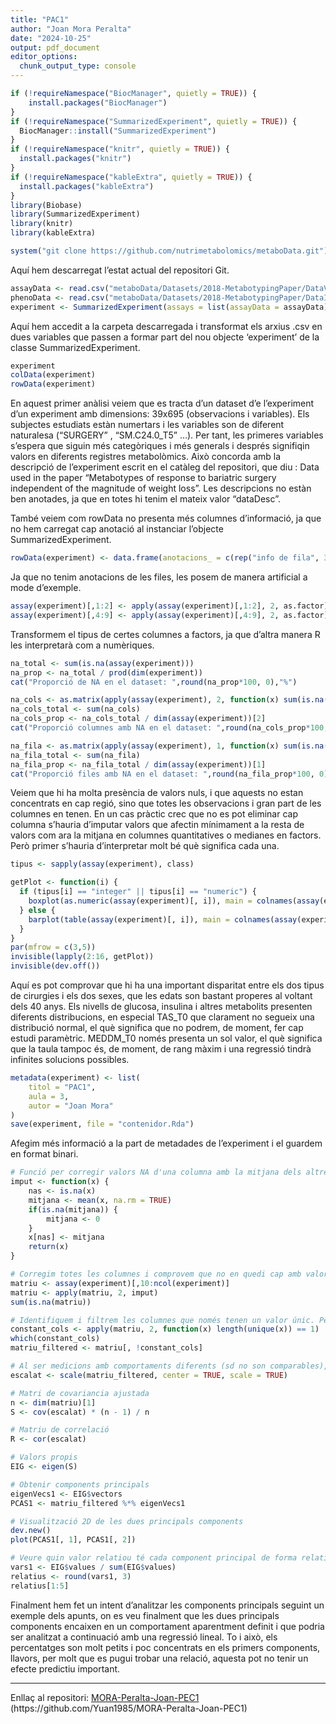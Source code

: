 ```yaml
---
title: "PAC1"
author: "Joan Mora Peralta"
date: "2024-10-25"
output: pdf_document
editor_options: 
  chunk_output_type: console
---
```



```r
if (!requireNamespace("BiocManager", quietly = TRUE)) {
    install.packages("BiocManager")
}
if (!requireNamespace("SummarizedExperiment", quietly = TRUE)) {
  BiocManager::install("SummarizedExperiment")
}
if (!requireNamespace("knitr", quietly = TRUE)) {
  install.packages("knitr")
}
if (!requireNamespace("kableExtra", quietly = TRUE)) {
  install.packages("kableExtra")
}
library(Biobase)
library(SummarizedExperiment)
library(knitr)
library(kableExtra)
```

```r
system("git clone https://github.com/nutrimetabolomics/metaboData.git")
```

Aquí hem descarregat l'estat actual del repositori Git.

```r
assayData <- read.csv("metaboData/Datasets/2018-MetabotypingPaper/DataValues_S013.csv", header=TRUE, sep = ",", row.names = 1, stringsAsFactors = TRUE)
phenoData <- read.csv("metaboData/Datasets/2018-MetabotypingPaper/DataInfo_S013.csv", header=TRUE, sep = ",", row.names = 1, stringsAsFactors = TRUE)
experiment <- SummarizedExperiment(assays = list(assayData = assayData), colData = phenoData)
```

Aquí hem accedit a la carpeta descarregada i transformat els arxius .csv en dues variables que passen a formar part del nou objecte 'experiment' de la classe SummarizedExperiment.

```r
experiment
colData(experiment)
rowData(experiment)
```

En aquest primer anàlisi veiem que es tracta d'un dataset d'e l'experiment  d'un experiment amb dimensions: 39x695 (observacions i variables). Els subjectes estudiats estàn numertars i les variables son de diferent naturalesa ("SURGERY" , "SM.C24.0_T5" ...). Per tant, les primeres variables s'espera que siguin més categòriques i més generals i després signifiqin valors en diferents registres metabolòmics. Això concorda amb la descripció de l'experiment escrit en el catàleg del repositori, que diu : Data used in the paper "Metabotypes of response to bariatric surgery independent of the magnitude of weight loss". Les descripcions no estàn ben anotades, ja que en totes hi tenim el mateix valor "dataDesc".

També veiem com rowData no presenta més columnes d'informació, ja que no hem carregat cap anotació al instanciar l'objecte SummarizedExperiment.

```r
rowData(experiment) <- data.frame(anotacions_ = c(rep("info de fila", 39)))
```

Ja que no tenim anotacions de les files, les posem de manera artificial a mode d'exemple.

```r
assay(experiment)[,1:2] <- apply(assay(experiment)[,1:2], 2, as.factor)
assay(experiment)[,4:9] <- apply(assay(experiment)[,4:9], 2, as.factor)
```

Transformem el tipus de certes columnes a factors, ja que d'altra manera R les interpretarà com a numèriques.

```r
na_total <- sum(is.na(assay(experiment)))
na_prop <- na_total / prod(dim(experiment))
cat("Proporció de NA en el dataset: ",round(na_prop*100, 0),"%")

na_cols <- as.matrix(apply(assay(experiment), 2, function(x) sum(is.na(x))>0))
na_cols_total <- sum(na_cols)
na_cols_prop <- na_cols_total / dim(assay(experiment))[2]
cat("Proporció columnes amb NA en el dataset: ",round(na_cols_prop*100, 0),"%")

na_fila <- as.matrix(apply(assay(experiment), 1, function(x) sum(is.na(x))>0))
na_fila_total <- sum(na_fila)
na_fila_prop <- na_fila_total / dim(assay(experiment))[1]
cat("Proporció files amb NA en el dataset: ",round(na_fila_prop*100, 0),"%")

```

Veiem que hi ha molta presència de valors nuls, i que aquests no estan concentrats en cap regió, sino que totes les observacions i gran part de les columnes en tenen. En un cas pràctic crec que no es pot eliminar cap columna s'hauria d'imputar valors que afectin mínimament a la resta de valors com ara la mitjana en columnes quantitatives o medianes en factors. Però primer s'hauria d'interpretar molt bé què significa cada una.

```r
tipus <- sapply(assay(experiment), class)

getPlot <- function(i) {
  if (tipus[i] == "integer" || tipus[i] == "numeric") {
    boxplot(as.numeric(assay(experiment)[, i]), main = colnames(assay(experiment))[i])
  } else {
    barplot(table(assay(experiment)[, i]), main = colnames(assay(experiment))[i])
  }
}
par(mfrow = c(3,5))
invisible(lapply(2:16, getPlot))
invisible(dev.off())
```

Aquí es pot comprovar que hi ha una important disparitat entre els dos tipus de cirurgies i els dos sexes, que les edats son bastant properes al voltant dels 40 anys. Els nivells de glucosa, insulina i altres metabolits presenten diferents distribucions, en especial TAS_T0 que clarament no segueix una distribució normal, el què significa que no podrem, de moment, fer cap estudi paramètric. MEDDM_T0 només presenta un sol valor, el què significa que la taula tampoc és, de moment, de rang màxim i una regressió tindrà infinites solucions possibles.

```r
metadata(experiment) <- list(
    titol = "PAC1",
    aula = 3,
    autor = "Joan Mora"
)
save(experiment, file = "contenidor.Rda")
```

Afegim més informació a la part de metadades de l'experiment i el guardem en format binari.

```r


# Funció per corregir valors NA d'una columna amb la mitjana dels altres valors o 0 si tots son NA.
imput <- function(x) {
    nas <- is.na(x)
    mitjana <- mean(x, na.rm = TRUE)
    if(is.na(mitjana)) {
        mitjana <- 0
    }
    x[nas] <- mitjana
    return(x)
}

# Corregim totes les columnes i comprovem que no en quedi cap amb valors NA
matriu <- assay(experiment)[,10:ncol(experiment)]
matriu <- apply(matriu, 2, imput)
sum(is.na(matriu))

# Identifiquem i filtrem les columnes que només tenen un valor únic. Perquè si no, al escalar, haurem de dividir entre sd 0.
constant_cols <- apply(matriu, 2, function(x) length(unique(x)) == 1)
which(constant_cols)
matriu_filtered <- matriu[, !constant_cols]

# Al ser medicions amb comportaments diferents (sd no son comparables), optem per escalar els valors.
escalat <- scale(matriu_filtered, center = TRUE, scale = TRUE)

# Matri de covariancia ajustada
n <- dim(matriu)[1]
S <- cov(escalat) * (n - 1) / n

# Matriu de correlació
R <- cor(escalat)

# Valors propis
EIG <- eigen(S)

# Obtenir components principals
eigenVecs1 <- EIG$vectors
PCAS1 <- matriu_filtered %*% eigenVecs1

# Visualització 2D de les dues principals components
dev.new()
plot(PCAS1[, 1], PCAS1[, 2])

# Veure quin valor relatiou té cada component principal de forma relativa
vars1 <- EIG$values / sum(EIG$values)
relatius <- round(vars1, 3)
relatius[1:5]
```

Finalment hem fet un intent d'analitzar les components principals seguint un exemple dels apunts, on es veu finalment que les dues principals components encaixen en un comportament aparentment definit i que podria ser analitzat a continuació amb una regressió lineal. To i això, els percentatges son molt petits i poc concentrats en els primers components, llavors, per molt que es pugui trobar una relació, aquesta pot no tenir un efecte predictiu important.

---

Enllaç al repositori: [MORA-Peralta-Joan-PEC1](https://github.com/Yuan1985/MORA-Peralta-Joan-PEC1) (https://github.com/Yuan1985/MORA-Peralta-Joan-PEC1)
